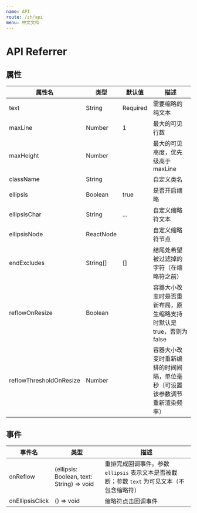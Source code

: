 ```yaml
---
name: API
route: /zh/api
menu: 中文文档
---
```


# API Referrer

## 属性

| 属性名                  | 类型      | 默认值   | 描述                                                                       |
| ----------------------- | --------- | -------- | -------------------------------------------------------------------------- |
| text                    | String    | Required | 需要缩略的纯文本                                                           |
| maxLine                 | Number    | 1        | 最大的可见行数                                                             |
| maxHeight               | Number    |          | 最大的可见高度，优先级高于 maxLine                                         |
| className               | String    |          | 自定义类名                                                                 |
| ellipsis                | Boolean   | true     | 是否开启缩略                                                               |
| ellipsisChar            | String    | ...      | 自定义缩略符文本                                                           |
| ellipsisNode            | ReactNode |          | 自定义缩略符节点                                                           |
| endExcludes             | String[]  | []       | 结尾处希望被过滤掉的字符（在缩略符之前）                                   |
| reflowOnResize          | Boolean   |          | 容器大小改变时是否重新布局，原生缩略支持时默认是 true，否则为 false        |
| reflowThresholdOnResize | Number    |          | 容器大小改变时重新编排的时间间隔，单位毫秒（可设置该参数调节重新渲染频率） |

## 事件

| 事件名          | 类型                                      | 描述                                                                                         |
| --------------- | ----------------------------------------- | -------------------------------------------------------------------------------------------- |
| onReflow        | (ellipsis: Boolean, text: String) => void | 重排完成回调事件。参数 `ellipsis` 表示文本是否被截断；参数 `text` 为可见文本（不包含缩略符） |
| onEllipsisClick | () => void                                | 缩略符点击回调事件                                                                           |
